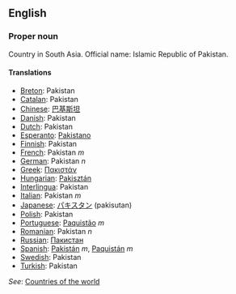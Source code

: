 ==English==

===Proper noun===

Country in South Asia. Official name: Islamic Republic of Pakistan.

====Translations====

*[[Breton]]: Pakistan
*[[Catalan]]: Pakistan
*[[Chinese]]: [[巴基斯坦]]
*[[Danish]]: Pakistan
*[[Dutch]]: Pakistan
*[[Esperanto]]: [[Pakistano]]
*[[Finnish]]: Pakistan
*[[French]]: Pakistan ''m''
*[[German]]: Pakistan ''n''
*[[Greek]]: [[Πακιστάν]]
*[[Hungarian]]: [[Pakisztán]]
*[[Interlingua]]: Pakistan
*[[Italian]]: Pakistan ''m''
*[[Japanese]]: [[パキスタン]] (pakisutan)
*[[Polish]]: Pakistan
*[[Portuguese]]: [[Paquistão]] ''m''
*[[Romanian]]: Pakistan ''n''
*[[Russian]]: [[Пакистан]]
*[[Spanish]]: [[Pakistán]] ''m'', [[Paquistán]] ''m''
*[[Swedish]]: Pakistan
*[[Turkish]]: Pakistan

''See'': [[Countries of the world]]
